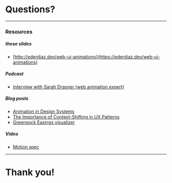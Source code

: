# Questions?

---

### Resources

##### these slides

- [http://ederdiaz.dev/web-ui-animations](https://ederdiaz.dev/web-ui-animations)

##### Podcast

- [Interview with Sarah Drasner (web animation expert)](http://www.fullstackradio.com/82)

##### Blog posts

- [Animation in Design Systems](https://24ways.org/2016/animation-in-design-systems/)
- [The Importance of Context-Shifting in UX Patterns](https://css-tricks.com/the-importance-of-context-shifting-in-ux-patterns/)
- [Greensock Easings visualizer](https://greensock.com/get-started-js#easing)

##### Video

- [Motion spec](https://www.youtube.com/watch?v=bioKutgupGI)

---

# Thank you!
